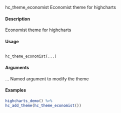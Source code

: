 hc_theme_economist
Economist theme for highcharts

#### Description 

Economist theme for highcharts

#### Usage 
<pre><code>
hc_theme_economist(...)
</code></pre> 
#### Arguments 
 

...
Named argument to modify the theme

#### Examples 
```r
highcharts_demo() %>%
hc_add_theme(hc_theme_economist())
```
